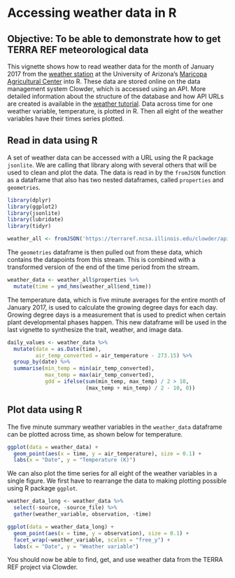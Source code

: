 # Accessing weather data in R

## Objective: To be able to demonstrate how to get TERRA REF meteorological data

This vignette shows how to read weather data for the month of January 2017 from the [weather station](https://cals-mac.arizona.edu/weather-station) at the University of Arizona's [Maricopa Agricultural Center](http://cals-mac.arizona.edu/) into R. 
These data are stored online on the data management system Clowder, which is accessed using an API. 
More detailed information about the structure of the database and how API URLs are created is available in the [weather tutorial](sensors/01-meteorological-data.Rmd).
Data across time for one weather variable, temperature, is plotted in R. 
Then all eight of the weather variables have their times series plotted. 


## Read in data using R

A set of weather data can be accessed with a URL using the R package `jsonlite`. 
We are calling that library along with several others that will be used to clean and plot the data. 
The data is read in by the `fromJSON` function as a dataframe that also has two nested dataframes, called `properties` and `geometries`. 

```r
library(dplyr)
library(ggplot2)
library(jsonlite)
library(lubridate)
library(tidyr)

weather_all <- fromJSON('https://terraref.ncsa.illinois.edu/clowder/api/geostreams/datapoints?stream_id=46431&since=2017-01-02&until=2017-01-31', flatten = FALSE)
```

The `geometries` dataframe is then pulled out from these data, which contains the datapoints from this stream. 
This is combined with a transformed version of the end of the time period from the stream. 

```r
weather_data <- weather_all$properties %>% 
  mutate(time = ymd_hms(weather_all$end_time))
```

The temperature data, which is five minute averages for the entire month of January 2017, is used to calculate the growing degree days for each day. 
Growing degree days is a measurement that is used to predict when certain plant developmental phases happen. 
This new dataframe will be used in the last vignette to synthesize the trait, weather, and image data. 

```r
daily_values <- weather_data %>% 
  mutate(date = as.Date(time), 
         air_temp_converted = air_temperature - 273.15) %>% 
  group_by(date) %>% 
  summarise(min_temp = min(air_temp_converted), 
            max_temp = max(air_temp_converted), 
            gdd = ifelse(sum(min_temp, max_temp) / 2 > 10, 
                         (max_temp + min_temp) / 2 - 10, 0))
```


## Plot data using R


The five minute summary weather variables in the `weather_data` dataframe can be plotted across time, as shown below for temperature.  

```r
ggplot(data = weather_data) +
  geom_point(aes(x = time, y = air_temperature), size = 0.1) +
  labs(x = "Date", y = "Temperature (K)")
```

We can also plot the time series for all eight of the weather variables in a single figure. 
We first have to rearrange the data to making plotting possible using R package `ggplot`. 

```r
weather_data_long <- weather_data %>% 
  select(-source, -source_file) %>% 
  gather(weather_variable, observation, -time)

ggplot(data = weather_data_long) +
  geom_point(aes(x = time, y = observation), size = 0.1) +
  facet_wrap(~weather_variable, scales = "free_y") +
  labs(x = "Date", y = "Weather variable")
```

You should now be able to find, get, and use weather data from the TERRA REF project via Clowder. 
